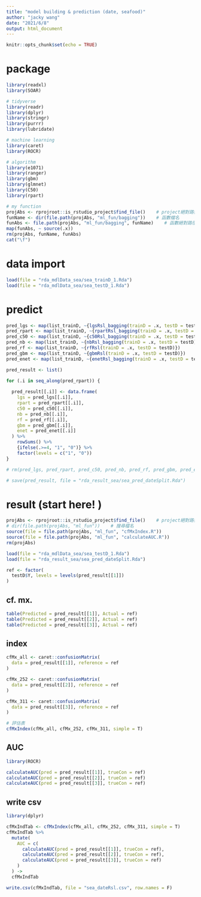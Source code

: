 ```yaml
---
title: "model building & prediction (date, seafood)"
author: "jacky wang"
date: "2021/6/8"
output: html_document
---
```


```r
knitr::opts_chunk$set(echo = TRUE)
```

# package

```r

library(readxl)
library(SOAR)

# tidyverse
library(readr)
library(dplyr)
library(stringr)
library(purrr)
library(lubridate)

# machine learning
library(caret)
library(ROCR)

# algorithm
library(e1071)
library(ranger)
library(gbm)
library(glmnet)
library(C50)
library(rpart)

# my function
projAbs <- rprojroot::is_rstudio_project$find_file()    # project絕對路徑
funName <- dir(file.path(projAbs, "ml_fun/bagging"))    # 函數檔名
funAbs <- file.path(projAbs, "ml_fun/bagging", funName)    # 函數絕對路徑
map(funAbs, ~ source(.x))
rm(projAbs, funName, funAbs)
cat("\f")

```



# data import

```r
load(file = "rda_mdlData_sea/sea_trainD_1.Rda")
load(file = "rda_mdlData_sea/sea_testD_1.Rda")
```



# predict

```r

pred_lgs <- map(list_trainD, ~{lgsRsl_bagging(trainD = .x, testD = testD)})
pred_rpart <- map(list_trainD, ~{rpartRsl_bagging(trainD = .x, testD = testD)})
pred_c50 <- map(list_trainD, ~{c50Rsl_bagging(trainD = .x, testD = testD)})
pred_nb <- map(list_trainD, ~{nbRsl_bagging(trainD = .x, testD = testD)})
pred_rf <- map(list_trainD, ~{rfRsl(trainD = .x, testD = testD)})
pred_gbm <- map(list_trainD, ~{gbmRsl(trainD = .x, testD = testD)})
pred_enet <- map(list_trainD, ~{enetRsl_bagging(trainD = .x, testD = testD)})

```

```r

pred_result <- list()

for (.i in seq_along(pred_rpart)) {
  
  pred_result[[.i]] <- data.frame(
    lgs = pred_lgs[[.i]], 
    rpart = pred_rpart[[.i]], 
    c50 = pred_c50[[.i]], 
    nb = pred_nb[[.i]], 
    rf = pred_rf[[.i]], 
    gbm = pred_gbm[[.i]], 
    enet = pred_enet[[.i]]
  ) %>% 
    rowSums() %>% 
    {ifelse(.>=4, "1", "0")} %>% 
    factor(levels = c("1", "0"))
}

# rm(pred_lgs, pred_rpart, pred_c50, pred_nb, pred_rf, pred_gbm, pred_enet)

```

```r
# save(pred_result, file = "rda_result_sea/sea_pred_dateSplit.Rda")
```



# result (start here! )

```r
projAbs <- rprojroot::is_rstudio_project$find_file()    # project絕對路徑
# dir(file.path(projAbs, "ml_fun"))    # 搜尋檔名
source(file = file.path(projAbs, "ml_fun", "cfMxIndex.R"))
source(file = file.path(projAbs, "ml_fun", "calculateAUC.R"))
rm(projAbs)
```

```r
load(file = "rda_mdlData_sea/sea_testD_1.Rda")
load(file = "rda_result_sea/sea_pred_dateSplit.Rda")
```

```r

ref <- factor(
  testD$Y, levels = levels(pred_result[[1]])
)

```

## cf. mx.

```r

table(Predicted = pred_result[[1]], Actual = ref)
table(Predicted = pred_result[[2]], Actual = ref)
table(Predicted = pred_result[[3]], Actual = ref)

```

## index

```r

cfMx_all <- caret::confusionMatrix(
  data = pred_result[[1]], reference = ref
)

cfMx_252 <- caret::confusionMatrix(
  data = pred_result[[2]], reference = ref
)

cfMx_311 <- caret::confusionMatrix(
  data = pred_result[[3]], reference = ref
)

# 評估表
cfMxIndex(cfMx_all, cfMx_252, cfMx_311, simple = T)

```

## AUC

```r

library(ROCR)

calculateAUC(pred = pred_result[[1]], trueCon = ref)
calculateAUC(pred = pred_result[[2]], trueCon = ref)
calculateAUC(pred = pred_result[[3]], trueCon = ref)

```

## write csv

```r

library(dplyr)

cfMxIndTab <- cfMxIndex(cfMx_all, cfMx_252, cfMx_311, simple = T)
cfMxIndTab %>%
  mutate(
    AUC = c(
      calculateAUC(pred = pred_result[[1]], trueCon = ref),
      calculateAUC(pred = pred_result[[2]], trueCon = ref),
      calculateAUC(pred = pred_result[[3]], trueCon = ref)
    )
  ) ->
  cfMxIndTab

write.csv(cfMxIndTab, file = "sea_dateRsl.csv", row.names = F)

```



